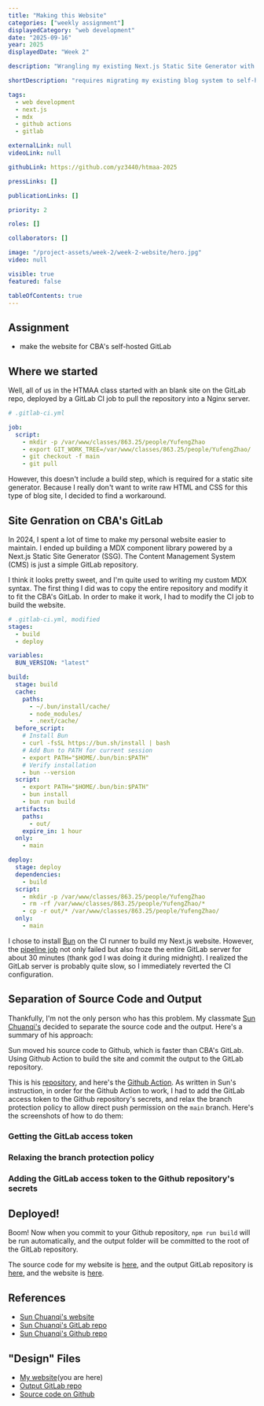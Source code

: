 ```yaml
---
title: "Making this Website"
categories: ["weekly assignment"]
displayedCategory: "web development"
date: "2025-09-16"
year: 2025
displayedDate: "Week 2"

description: "Wrangling my existing Next.js Static Site Generator with MDX component library to work on CBA's self-hosted GitLab."

shortDescription: "requires migrating my existing blog system to self-hosted GitLab"

tags:
  - web development
  - next.js
  - mdx
  - github actions
  - gitlab

externalLink: null
videoLink: null

githubLink: https://github.com/yz3440/htmaa-2025

pressLinks: []

publicationLinks: []

priority: 2

roles: []

collaborators: []

image: "/project-assets/week-2/week-2-website/hero.jpg"
video: null

visible: true
featured: false

tableOfContents: true
---
```


## Assignment

- make the website for CBA's self-hosted GitLab

## Where we started

Well, all of us in the HTMAA class started with an blank site on the GitLab repo, deployed by a GitLab CI job to pull the repository into a Nginx server.

```yml
# .gitlab-ci.yml

job:
  script:
    - mkdir -p /var/www/classes/863.25/people/YufengZhao
    - export GIT_WORK_TREE=/var/www/classes/863.25/people/YufengZhao/
    - git checkout -f main
    - git pull
```

However, this doesn't include a build step, which is required for a static site generator. Because I really don't want to write raw HTML and CSS for this type of blog site, I decided to find a workaround.

## Site Genration on CBA's GitLab

In 2024, I spent a lot of time to make my personal website easier to maintain. I ended up building a MDX component library powered by a Next.js Static Site Generator (SSG). The Content Management System (CMS) is just a simple GitLab repository.

<Media
  src="/project-assets/week-2/week-2-website/yufeng-zhao-com.jpg"
  caption="Yufeng's personal website as of Sep 2025."
/>

I think it looks pretty sweet, and I'm quite used to writing my custom MDX syntax. The first thing I did was to copy the entire repository and modify it to fit the CBA's GitLab. In order to make it work, I had to modify the CI job to build the website.

```yml
# .gitlab-ci.yml, modified
stages:
  - build
  - deploy

variables:
  BUN_VERSION: "latest"

build:
  stage: build
  cache:
    paths:
      - ~/.bun/install/cache/
      - node_modules/
      - .next/cache/
  before_script:
    # Install Bun
    - curl -fsSL https://bun.sh/install | bash
    # Add Bun to PATH for current session
    - export PATH="$HOME/.bun/bin:$PATH"
    # Verify installation
    - bun --version
  script:
    - export PATH="$HOME/.bun/bin:$PATH"
    - bun install
    - bun run build
  artifacts:
    paths:
      - out/
    expire_in: 1 hour
  only:
    - main

deploy:
  stage: deploy
  dependencies:
    - build
  script:
    - mkdir -p /var/www/classes/863.25/people/YufengZhao
    - rm -rf /var/www/classes/863.25/people/YufengZhao/*
    - cp -r out/* /var/www/classes/863.25/people/YufengZhao/
  only:
    - main
```

I chose to install [Bun](https://bun.sh/) on the CI runner to build my Next.js website. However, the [pipeline job](https://gitlab.cba.mit.edu/classes/863.25/people/YufengZhao/-/pipelines/48261) not only failed but also froze the entire GitLab server for about 30 minutes (thank god I was doing it during midnight). I realized the GitLab server is probably quite slow, so I immediately reverted the CI configuration.

## Separation of Source Code and Output

Thankfully, I'm not the only person who has this problem. My classmate [Sun Chuanqi's](https://fab.cba.mit.edu/classes/863.25/people/SunChuanqi/) decided to separate the source code and the output. Here's a summary of his approach:

<GridSection>
  <BulletPoint
    emoji="🔗"
    title="Source code"
    bgColor="#ED778D"
    textColor="#000000"
  >
    Sun moved his source code to Github, which is faster than CBA's GitLab.
  </BulletPoint>
  <BulletPoint
    emoji="🔨"
    title="Building and Deploying Output"
    bgColor="#EDFF8D"
    textColor="#000000"
  >
    Using Github Action to build the site and commit the output to the GitLab
    repository.
  </BulletPoint>
</GridSection>

This is his [repository](https://github.com/chuanqisun/htmaa-2025/), and here's the [Github Action](https://github.com/chuanqisun/htmaa-2025/blob/master/.github/workflows/push-to-gitlab.yml). As written in Sun's instruction, in order for the Github Action to work, I had to add the GitLab access token to the Github repository's secrets, and relax the branch protection policy to allow direct push permission on the `main` branch. Here's the screenshots of how to do them:

### Getting the GitLab access token

<Media
  widthPercentage={66}
  src="/project-assets/week-2/week-2-website/gitlab-access-token-instruction.jpg"
  caption="Getting the GitLab access token."
/>

### Relaxing the branch protection policy

<Media
  widthPercentage={66}
  src="/project-assets/week-2/week-2-website/gitlab-branch-protection-relax.jpg"
  caption="Relaxing the branch protection policy."
/>

### Adding the GitLab access token to the Github repository's secrets

<Media
  widthPercentage={66}
  src="/project-assets/week-2/week-2-website/github-action-secret-instruction.jpg"
  caption="Adding the GitLab access token to the Github repository's secrets."
/>

## Deployed!

Boom! Now when you commit to your Github repository, `npm run build` will be run automatically, and the output folder will be committed to the root of the GitLab repository.

The source code for my website is [here](https://github.com/yz3440/htmaa-2025/), and the output GitLab repository is [here](https://gitlab.cba.mit.edu/classes/863.25/people/YufengZhao/), and the website is [here](https://fab.cba.mit.edu/classes/863.25/people/YufengZhao/).

<Media
  widthPercentage={66}
  src="/project-assets/week-2/week-2-website/htmaa-yufeng-zhao.png"
  caption="How to Make Almost Anything with Yufeng Zhao website looks quite similar to my personal website :)"
/>

## References

- [Sun Chuanqi's website](https://fab.cba.mit.edu/classes/863.25/people/SunChuanqi/)
- [Sun Chuanqi's GitLab repo](https://gitlab.cba.mit.edu/classes/863.25/people/SunChuanqi)
- [Sun Chuanqi's Github repo](https://github.com/chuanqisun/htmaa-2025/)

## "Design" Files

- [My website](https://fab.cba.mit.edu/classes/863.25/people/YufengZhao/)(you are here)
- [Output GitLab repo](https://gitlab.cba.mit.edu/classes/863.25/people/YufengZhao/)
- [Source code on Github](https://github.com/yz3440/htmaa-2025/)
